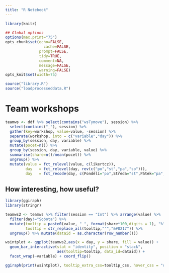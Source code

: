 ```yaml
---
title: "R Notebook"
---
```


```r
library(knitr)

## Global options
options(max.print="75")
opts_chunk$set(echo=FALSE,
	             cache=FALSE,
               prompt=FALSE,
               tidy=TRUE,
               comment=NA,
               message=FALSE,
               warning=FALSE)
opts_knit$set(width=75)
```

```r
source("library.R")
source("loadprocesseddata.R")
```

# Team workshops

```r
teamws <- ddf %>% select(contains("wsTymove"), session) %>%
  select(contains("_"), session) %>% 
  gather(key=workshop, value=value, -session) %>% 
  separate(workshop, into = c("variable","day")) %>% 
  group_by(session, day, variable) %>% 
  mutate(pocet=n()) %>% 
  group_by(session, day, variable, value) %>% 
  summarise(share=n()/mean(pocet)) %>%
  ungroup() %>% 
  mutate(value = fct_relevel(value, c(likertcz)),
         day   = fct_relevel(day, rev(c("po","st","pa","so"))),
         day   = fct_recode(day, c(Pondělí="po",Středa="st",Pátek="pa",Sobota="so")))
```

## How interesting, how useful?

```r

library(ggiraph)
library(stringr)

teamws2 <- teamws %>% filter(session == "Int") %>% arrange(value) %>%
  filter(day!="Sobota") %>%
  mutate(tooltip = paste0(value, " ", format(share*100,digits = 1), "%"),
         tooltip = str_replace_all(tooltip,"'","&#8217")) %>% 
  ungroup() %>% mutate(dataid = as.character(row_number()))

wsintplot <- ggplot(teamws2,aes(x = day, y = share, fill = value)) +
  geom_bar_interactive(stat = "identity", position = "stack",
                       aes(tooltip=tooltip, data_id=dataid)) +
  facet_wrap(~variable) + coord_flip()
```

```r
ggiraph(print(wsintplot), tooltip_extra_css=tooltip_css, hover_css = "opacity: .5;")
```